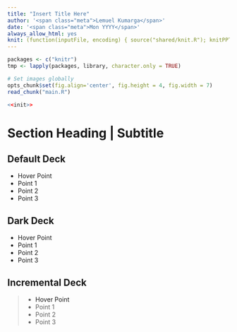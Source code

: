 ```yaml
---
title: "Insert Title Here"
author: '<span class="meta">Lemuel Kumarga</span>'
date: '<span class="meta">Mon YYYY</span>'
always_allow_html: yes
knit: (function(inputFile, encoding) { source("shared/knit.R"); knitPPT(inputFile, encoding) })
---
```


```r
packages <- c("knitr")
tmp <- lapply(packages, library, character.only = TRUE)

# Set images globally
opts_chunk$set(fig.align='center', fig.height = 4, fig.width = 7)
read_chunk("main.R")

<<init>>
```

# Section Heading | Subtitle

## Default Deck

- <a data-toggle="popover" title="Lorem Ipsum" data-content="Lorem Ipsum is simply dummy text of the printing and typesetting industry. Data obtained from https://www.lipsum.com/.">Hover Point</a>
- Point 1
- Point 2
- Point 3

## Dark Deck { .slide-invert }

- <a data-toggle="popover" title="Lorem Ipsum" data-content="Lorem Ipsum is simply dummy text of the printing and typesetting industry. Data obtained from https://www.lipsum.com/.">Hover Point</a>
- Point 1
- Point 2
- Point 3

## Incremental Deck

>- <a data-toggle="popover" title="Lorem Ipsum" data-content="Lorem Ipsum is simply dummy text of the printing and typesetting industry. Data obtained from https://www.lipsum.com/.">Hover Point</a>
>- Point 1
>- Point 2
>- Point 3
